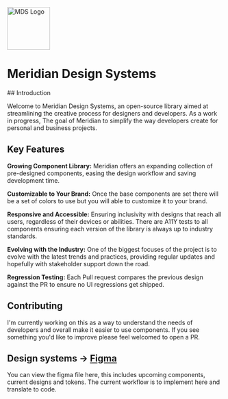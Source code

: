 
<Meta title='Getting Started/Overview' />

<div style={{ display: 'flex', justifyContent: 'center' }}>
  <img src='/logo.png' alt='MDS Logo' width='100' height='100' />
</div>

<div style={{ marginBottom: '2em' }}>
  <h1 style={{ textAlign: 'center' }}>Meridian Design Systems</h1>
</div>
## Introduction

Welcome to Meridian Design Systems, an open-source library aimed at streamlining the creative process for designers and developers. As a work in progress, The goal of Meridian to simplify the way developers create for personal and business projects.

## Key Features

**Growing Component Library:** Meridian offers an expanding collection of pre-designed components, easing the design workflow and saving development time.

**Customizable to Your Brand:** Once the base components are set there will be a set of colors to use but you will able to customize it to your brand.

**Responsive and Accessible:** Ensuring inclusivity with designs that reach all users, regardless of their devices or abilities. There are A11Y tests to all components ensuring each version of the library is always up to industry standards.

**Evolving with the Industry:** One of the biggest focuses of the project is to evolve with the latest trends and practices, providing regular updates and hopefully with stakeholder support down the road.

**Regression Testing:** Each Pull request compares the previous design against the PR to ensure no UI regressions get shipped.

## Contributing

I'm currently working on this as a way to understand the needs of developers and overall make it easier to use components. If you see something you'd like to improve please feel welcomed to open a PR.

## Design systems **-> [Figma](https://www.figma.com/file/vCRXNSDZGDM8Wy3b9ztHQS/Meridian-UI-Design-Systems?type=design&node-id=0-1&mode=design&t=5FCkLiPpdRJYHMxL-0)**

You can view the figma file here, this includes upcoming components, current designs and tokens. The current workflow is to implement here and translate to code.
